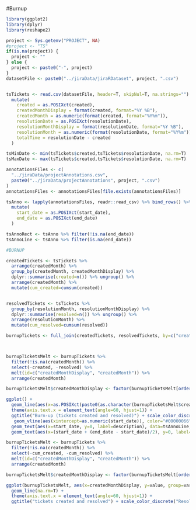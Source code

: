 #Burnup

```r

library(ggplot2)
library(dplyr)
library(reshape2)

```

```r

project <- Sys.getenv("PROJECT", NA)
#project <- "TS"
if(is.na(project)) {
  project <- ""
} else { 
  project <- paste0("-", project)
}
datasetFile <- paste0("../jiraData/jiraRDataset", project, ".csv")


tsTickets <- read.csv(datasetFile, header=T, skipNul=T, na.strings="") %>%
  mutate(
    created = as.POSIXct(created), 
    createdMonthDisplay = format(created, format="%Y %B"),
    createdMonth = as.numeric(format(created, format="%Y%m")),
    resolutionDate = as.POSIXct(resolutionDate), 
    resolutionMonthDisplay = format(resolutionDate, format="%Y %B"),
    resolutionMonth = as.numeric(format(resolutionDate, format="%Y%m")),
    totalTime = resolutionDate - created
  )

tsMinDate <- min(tsTickets$created,tsTickets$resolutionDate, na.rm=T)
tsMaxDate <- max(tsTickets$created,tsTickets$resolutionDate, na.rm=T)

annotationsFiles <- c(
  "../jiraData/projectAnnotations.csv",
  paste0("../jiraData/projectAnnotations", project, ".csv")
)
annotationsFiles <- annotationsFiles[file.exists(annotationsFiles)]

tsAnno <- lapply(annotationsFiles, readr::read_csv) %>% bind_rows() %>%
  mutate(
    start_date = as.POSIXct(start_date),
    end_date = as.POSIXct(end_date)
  )

tsAnnoRect <- tsAnno %>% filter(!is.na(end_date))
tsAnnoLine <- tsAnno %>% filter(is.na(end_date))

#BURNUP

createdTickets <- tsTickets %>%
  arrange(createdMonth) %>%
  group_by(createdMonth, createdMonthDisplay) %>%
  dplyr::summarise(created=n()) %>% ungroup() %>%
  arrange(createdMonth) %>%
  mutate(cum_created=cumsum(created))


resolvedTickets <- tsTickets %>%
  group_by(resolutionMonth, resolutionMonthDisplay) %>%
  dplyr::summarise(resolved=n()) %>% ungroup() %>%
  arrange(resolutionMonth) %>%
  mutate(cum_resolved=cumsum(resolved))

burnupTickets <- full_join(createdTickets, resolvedTickets, by=c("createdMonth"="resolutionMonth", "createdMonthDisplay"="resolutionMonthDisplay"))



burnupTicketsMelt <- burnupTickets %>%
  filter(!is.na(createdMonth)) %>%
  select(-created, -resolved) %>%
  melt(id=c("createdMonthDisplay", "createdMonth")) %>% 
  arrange(createdMonth)

burnupTicketsMelt$createdMonthDisplay <- factor(burnupTicketsMelt[order(burnupTicketsMelt$createdMonth), "createdMonthDisplay"], levels=unique(burnupTicketsMelt[order(burnupTicketsMelt$createdMonth), "createdMonthDisplay"]))

ggplot() + 
  geom_line(aes(x=as.POSIXct(paste0(as.character(burnupTicketsMelt$createdMonth),"01"), format="%Y%m%d"), y=value, group=variable, color=variable), na.rm=T, data=burnupTicketsMelt) +
  theme(axis.text.x = element_text(angle=60, hjust=1)) + 
  ggtitle("Burn-up (tickets created and resolved)") + scale_color_discrete("Resolved", breaks=c("cum_created", "cum_resolved"), labels=c("Created", "Resolved")) + ylab("Number of tickets") + xlab("Month") +  geom_rect(aes(xmin=start_date, xmax=end_date, ymin=-Inf, ymax=Inf), fill="#00000011", color="#00000066", linetype="dashed", data=tsAnnoRect) + 
   geom_vline(aes(xintercept=as.numeric(start_date)), color="#00000066", linetype="dashed", data=tsAnnoLine) + 
  geom_text(aes(x=start_date, y=0, label=description), data=tsAnnoLine, angle=60, hjust=-0.15) + 
  geom_text(aes(x=(start_date + (end_date - start_date)/2), y=0, label=description), data=tsAnnoRect, angle=90, hjust=-0.15) + coord_cartesian(xlim=c(tsMinDate, tsMaxDate))
```

```r

burnupTicketsMelt <- burnupTickets %>%
  filter(!is.na(createdMonth)) %>%
  select(-cum_created, -cum_resolved) %>%
  melt(id=c("createdMonthDisplay", "createdMonth")) %>% 
  arrange(createdMonth)

burnupTicketsMelt$createdMonthDisplay <- factor(burnupTicketsMelt[order(burnupTicketsMelt$createdMonth), "createdMonthDisplay"], levels=unique(burnupTicketsMelt[order(burnupTicketsMelt$createdMonth), "createdMonthDisplay"]))

ggplot(burnupTicketsMelt, aes(x=createdMonthDisplay, y=value, group=variable, color=variable)) + 
  geom_line(na.rm=T) + 
  theme(axis.text.x = element_text(angle=60, hjust=1)) + 
  ggtitle("tickets created and resolved") + scale_color_discrete("Resolved", breaks=c("created", "resolved"), labels=c("Created", "Resolved")) + ylab("Number of tickets") + xlab("Month") 
```
